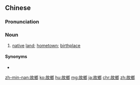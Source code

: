 {{also|故乡|故郷|故鄕}}
==Chinese==
{{zh-forms|s=故乡}}

===Pronunciation===
{{zh-pron
|m=gùxiāng
|c=gu3 hoeng1
|h=pfs=ku-hiông
|mn=kh,qz,tp,xm:kò͘-hiong/zz:kò͘-hiang
|ma=Zh-gùxiang.ogg
|w=2ku xiaan
|cat=n
}}

===Noun===
{{zh-noun}}

# {{lb|zh|Elementary Mandarin}} [[native]] [[land]]; [[hometown]]; [[birthplace]]

====Synonyms====
* {{zh-l|家鄉}}

[[zh-min-nan:故鄉]]
[[ko:故鄉]]
[[hu:故鄉]]
[[mg:故鄉]]
[[ja:故鄉]]
[[chr:故鄉]]
[[zh:故鄉]]